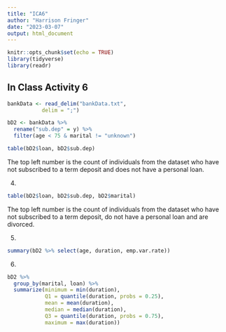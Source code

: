 ---
title: "ICA6"
author: "Harrison Fringer"
date: "2023-03-07"
output: html_document
---

```{r setup, include=FALSE}
knitr::opts_chunk$set(echo = TRUE)
library(tidyverse)
library(readr)
```

## In Class Activity 6

```{r}
bankData <- read_delim("bankData.txt",
           delim = ";")

bD2 <- bankData %>%
  rename("sub.dep" = y) %>%
  filter(age < 75 & marital != "unknown")

table(bD2$loan, bD2$sub.dep)
```
The top left number is the count of individuals from the dataset who have not subscribed to a term deposit and does not have a personal loan.

4.
```{r}
table(bD2$loan, bD2$sub.dep, bD2$marital)
```

The top left number is the count of individuals from the dataset who have not subscribed to a term deposit, do not have a personal loan and are divorced.

5.
```{r}
summary(bD2 %>% select(age, duration, emp.var.rate))
```
6.
```{r}
bD2 %>%
  group_by(marital, loan) %>%
  summarize(minimum = min(duration),
            Q1 = quantile(duration, probs = 0.25),
            mean = mean(duration),
            median = median(duration),
            Q3 = quantile(duration, probs = 0.75),
            maximum = max(duration))

```

